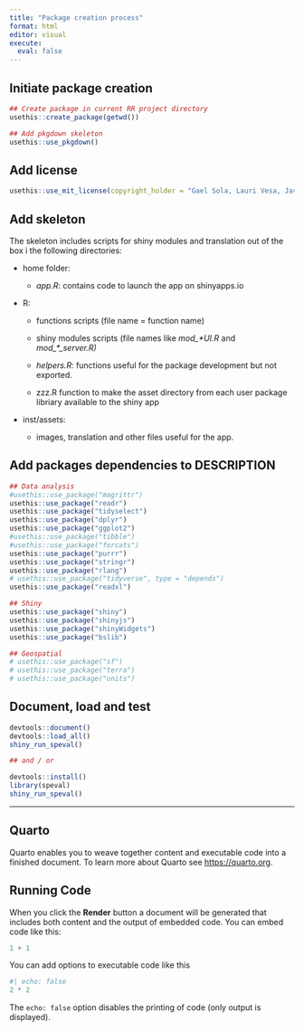 ```yaml
---
title: "Package creation process"
format: html
editor: visual
execute:
  eval: false
---
```


## Initiate package creation

```r

## Create package in current RR project directory
usethis::create_package(getwd())

## Add pkgdown skeleton
usethis::use_pkgdown()

```

## Add license

```r

usethis::use_mit_license(copyright_holder = "Gael Sola, Lauri Vesa, Javier Garcia Perez")
```

## Add skeleton

The skeleton includes scripts for shiny modules and translation out of the box i the following directories:

-   home folder:

    -   *app.R*: contains code to launch the app on shinyapps.io

-   R:

    -   functions scripts (file name = function name)

    -   shiny modules scripts (file names like *mod\_\*UI.R* and *mod\_\*\_server.R)*

    -   *helpers.R*: functions useful for the package development but not exported.

    -   zzz.R function to make the asset directory from each user package libriary available to the shiny app

-   inst/assets:

    -   images, translation and other files useful for the app.

## Add packages dependencies to DESCRIPTION

```r

## Data analysis
#usethis::use_package("magrittr")
usethis::use_package("readr")
usethis::use_package("tidyselect")
usethis::use_package("dplyr")
usethis::use_package("ggplot2")
#usethis::use_package("tibble")
#usethis::use_package("forcats")
usethis::use_package("purrr")
usethis::use_package("stringr")
usethis::use_package("rlang")
# usethis::use_package("tidyverse", type = "depends")
usethis::use_package("readxl")

## Shiny
usethis::use_package("shiny")
usethis::use_package("shinyjs")
usethis::use_package("shinyWidgets")
usethis::use_package("bslib")

## Geospatial
# usethis::use_package("sf")
# usethis::use_package("terra")
# usethis::use_package("units")
```

## Document, load and test

```r
devtools::document()
devtools::load_all()
shiny_run_speval()

## and / or

devtools::install()
library(speval)
shiny_run_speval()
```

------------------------------------------------------------------------

## Quarto

Quarto enables you to weave together content and executable code into a finished document. To learn more about Quarto see <https://quarto.org>.

## Running Code

When you click the **Render** button a document will be generated that includes both content and the output of embedded code. You can embed code like this:

```r
1 + 1
```

You can add options to executable code like this

```r
#| echo: false
2 * 2
```

The `echo: false` option disables the printing of code (only output is displayed).
